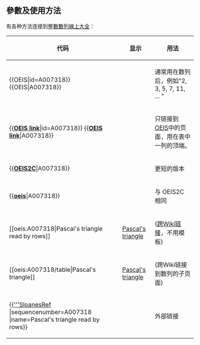== 參數及使用方法 ==
有各种方法连接到[[整數數列線上大全]]：

{| 
|-
! 代码
! 显示
! 用法
|-
| <nowiki>{{OEIS|id=A007318}}</nowiki>
<nowiki>{{OEIS|A007318}}</nowiki>
| {{OEIS|A007318}}
| 通常用在数列后，例如"2, 3, 5, 7, 11, ... {{OEIS|A000040}}"
|-
|<nowiki>{{</nowiki>[[Template:OEIS link|'''OEIS link''']]<nowiki>|id=A007318}}</nowiki>
<nowiki>{{</nowiki>[[Template:OEIS link|'''OEIS link''']]<nowiki>|A007318}}</nowiki>
| {{OEIS link|A007318}}
| 只链接到[[OEIS]]中的页面，用在表中一列的顶端。
|-
|<nowiki>{{</nowiki>[[Template:OEIS2C|'''OEIS2C''']]<nowiki>|A007318}}</nowiki>
| {{OEIS2C|A007318}}
| 更短的版本
|-
|<nowiki>{{</nowiki>[[Template:oeis|'''oeis''']]<nowiki>|A007318}}</nowiki>
| {{oeis|A007318}}
| 与 OEIS2C 相同
|-
| <nowiki>[[oeis:A007318|Pascal's triangle read by rows]]</nowiki>
| [[oeis:A007318|Pascal's triangle]]
| ([[跨Wiki链接]]，不用模板)
|-
| <nowiki>[[oeis:A007318/table|Pascal's triangle]]</nowiki>
| [[oeis:A007318/table|Pascal's triangle]]
| (跨Wiki链接到数列的子页面)
|-
| <nowiki>{{</nowiki>[[Template:SloanesRef|'''SloanesRef]]<nowiki> |sequencenumber=A007318 |name=Pascal's triangle read by rows}}</nowiki>
| {{SloanesRef|sequencenumber=A007318|name=Pascal's triangle read by rows}}
| 外部链接
|}